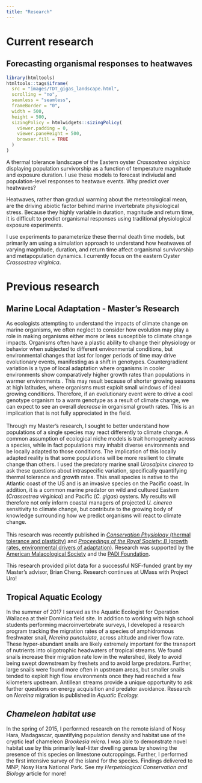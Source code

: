 ```yaml
---
title: "Research"
---
```


::: panel-tabset
# Current research

## Forecasting organismal responses to heatwaves

```r
library(htmltools)
htmltools::tags$iframe(
  src = "images/TDT_gigas_landscape.html", 
  scrolling = "no", 
  seamless = "seamless",
  frameBorder = "0",
  width = 500,
  height = 500,
  sizingPolicy = htmlwidgets::sizingPolicy(
    viewer.padding = 0,
    viewer.paneHeight = 500,
    browser.fill = TRUE
  )
)
```

A thermal tolerance landscape of the Eastern oyster *Crassostrea virginica* displaying population survivorship as a function of temperature magnitude and exposure duration. I use these models to forecast indiviudal and population-level responses to heatwave events. Why predict over heatwaves?

Heatwaves, rather than gradual warming about the meteorological mean, are the driving abiotic factor behind marine invertebrate physiological stress. Because they highly variable in duration, magnitude and return time, it is difficult to predict organismal responses using traditional physiological exposure experiments.

I use experiments to parameterize these thermal death time models, but primarily am using a simulation approach to understand how heatwaves of varying magnitude, duration, and return time affect organismal survivorship and metapopulation dynamics. I currently focus on the eastern Oyster *Crassostrea virginica*.

# Previous research

## Marine Local Adaptation - Master's Research

As ecologists attempting to understand the impacts of climate change on marine organisms, we often neglect to consider how evolution may play a role in making organisms either more or less susceptible to climate change impacts. Organisms often have a plastic ability to change their physiology or behavior when subjected to different environmental conditions, but environmental changes that last for longer periods of time may drive evolutionary events, manifesting as a shift in genotypes. Countergradient variation is a type of local adaptation where organisms in cooler environments show comparatively higher growth rates than populations in warmer environments . This may result because of shorter growing seasons at high latitudes, where organisms must exploit small windows of ideal growing conditions. Therefore, if an evolutionary event were to drive a cool genotype organism to a warm genotype as a result of climate change, we can expect to see an overall *decrease* in organismal growth rates. This is an implication that is not fully appreciated in the field. \
\
Through my Master's research, I sought to better understand how populations of a single species may react differently to climate change. A common assumption of ecological niche models is trait homogeneity across a species, while in fact populations may inhabit diverse environments and be locally adapted to those conditions. The implication of this locally adapted reality is that some populations will be more resilient to climate change than others. I used the predatory marine snail *Urosalpinx cinerea* to ask these questions about intraspecific variation, specifically quantifying thermal tolerance and growth rates. This snail species is native to the Atlantic coast of the US and is an invasive species on the Pacific coast. In addition, it is a common marine predator on wild and cultured Eastern (*Crassostrea virginica*) and Pacific (*C. gigas*) oysters. My results will therefore not only inform coastal managers of projected *U. cinerea* sensitivity to climate change, but contribute to the growing body of knowledge surrounding how we predict organisms will react to climate change. ​\
\
This research was recently published in [*Conservation Physiology* (thermal tolerance and plasticity)](https://academic.oup.com/conphys/article/9/1/coab039/6297054) and [*Proceedings of the Royal Society: B* (growth rates, environmental drivers of adaptation)](https://royalsocietypublishing.org/doi/abs/10.1098/rspb.2021.0741). Research was supported by the [American Malacological Society](https://ams.wildapricot.org/) and the [PADI Foundation](http://www.padifoundation.org/).

This research provided pilot data for a successful NSF-funded grant by my Master's advisor, Brian Cheng. Research continues at UMass with Project Uro!

## **Tropical Aquatic Ecology**

In the summer of 2017 I served as the Aquatic Ecologist for Operation Wallacea at their Dominica field site. In addition to working with high school students performing macroinvertebrate surveys, I developed a research program tracking the migration rates of a species of amphidromous freshwater snail, *Nereina punctulata*, across altitude and river flow rate. These hyper-abundant snails are likely extremely important for the transport of nutrients into oligotrophic headwaters of tropical streams. We found snails increase their migration rate low in the watershed, likely to avoid being swept downstream by freshets and to avoid large predators. Further, large snails were found more often in upstream areas, but smaller snails tended to exploit high flow environments once they had reached a few kilometers upstream. Antillean streams provide a unique opportunity to ask further questions on energy acquisition and predator avoidance. Research on *Nereina* migration is published in *Aquatic Ecology.*

## *Chameleon habitat use*

In the spring of 2015, I performed research on the remote island of Nosy Hara, Madagascar, quantifying population density and habitat use of the cryptic leaf chameleon *Brookesia micra*. I was able to demonstrate novel habitat use by this primarily leaf-litter dwelling genus by showing the presence of this species on limestone outcroppings. Further, I performed the first intensive survey of the island for the species. Findings delivered to MNP, Nosy Hara National Park. See my *Herpetological Conservation and Biology* ​article for more!

\
:::
